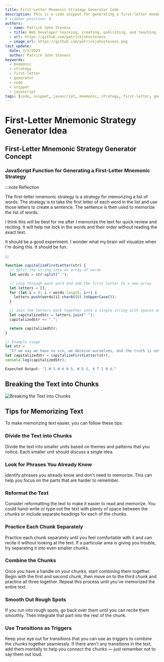 ```yaml
---
title: First-Letter Mnemonic Strategy Generator Code
description: This is a code snippet for generating a first-letter mnemonic strategy for memorizing a list of words.
# sidebar_position: 0
authors:
  - name: Patrick John Stevens
  - title: Web Developer learning, creating, publishing, and teaching. I'm here to serve.
  - url: https://github.com/patrickjohnstevens
  - image_url: https://github.com/patrickjohnstevens.png
last_update:
  date: 3/5/2023
  author: Patrick John Stevens
keywords:
  - mnemonic
  - strategy
  - first-letter
  - generator
  - code
  - snippet
  - javascript
tags: [code, snippet, javascript, mnemonic, strategy, first-letter, generator]
---
```


# First-Letter Mnemonic Strategy Generator Idea

## First-Letter Mnemonic Strategy Generator Concept

### JavaScript Function for Generating a First-Letter Mnemonic Strategy

:::note Reflection

The first-letter mnemonic strategy is a strategy for memorizing a list of words. The strategy is to take the first letter of each word in the list and use those letters to create a sentence. The sentence is then used to memorize the list of words.

I think this will be best for me after I memorize the text for quick review and reciting. It will help me lock in the words and their order without reading the exact text.

It should be a good experiment. I wonder what my brain will visualize when I'm doing this. It should be fun.

:::

```js
function capitalizeFirstLetter(str) {
  // Split the string into an array of words
  let words = str.split(" ");

  // Loop through each word and add the first letter to a new array
  let letters = [];
  for (let i = 0; i < words.length; i++) {
    letters.push(words[i].charAt(0).toUpperCase());
  }

  // Join the letters back together into a single string with spaces and punctuation
  let capitalizedStr = letters.join(" ");
  capitalizedStr += ".";

  return capitalizedStr;
}

// Example usage
let str =
  "If we say we have no sin, we deceive ourselves, and the truth is not in us.";
let capitalizedStr = capitalizeFirstLetter(str);
console.log(capitalizedStr);

Expected Output: "I W S W H N S, W D S, A T I N U."
```

## Breaking the Text into Chunks

![Breaking the Text into Chunks](/https://www.wikihow.com/images/thumb/e/e1/Memorise-Long-Text-in-the-Shortest-Amount-of-Time-Possible-Step-1-Version-4.jpg/aid187753-v4-728px-Memorise-Long-Text-in-the-Shortest-Amount-of-Time-Possible-Step-1-Version-4.jpg.webp)

## Tips for Memorizing Text

To make memorizing text easier, you can follow these tips:

### Divide the Text into Chunks

Divide the text into smaller units based on themes and patterns that you notice. Each smaller unit should discuss a single idea.

### Look for Phrases You Already Know

Identify phrases you already know and don't need to memorize. This can help you focus on the parts that are harder to remember.

### Reformat the Text

Consider reformatting the text to make it easier to read and memorize. You could hand-write or type out the text with plenty of space between the chunks or include separate headings for each of the chunks.

### Practice Each Chunk Separately

Practice each chunk separately until you feel comfortable with it and can recite it without looking at the text. If a particular area is giving you trouble, try separating it into even smaller chunks.

### Combine the Chunks

Once you have a handle on your chunks, start combining them together. Begin with the first and second chunk, then move on to the third chunk and practice all three together. Repeat this process until you've memorized the entire text.

### Smooth Out Rough Spots

If you run into rough spots, go back over them until you can recite them smoothly. Then integrate that part into the rest of the chunk.

### Use Transitions as Triggers

Keep your eye out for transitions that you can use as triggers to combine the chunks together seamlessly. If there aren't any transitions in the text, add them mentally to help you connect the chunks — just remember not to say them out loud.
